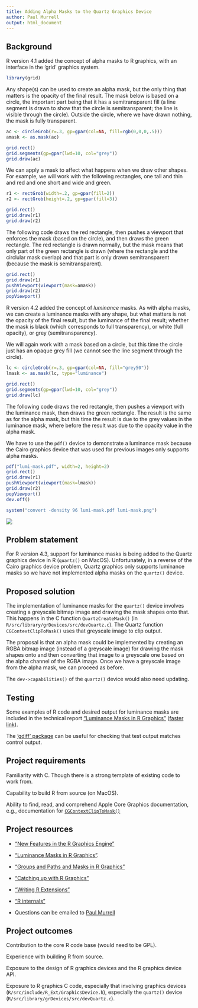 ```yaml
---
title: Adding Alpha Masks to the Quartz Graphics Device
author: Paul Murrell
output: html_document
---
```


## Background

R version 4.1 added the concept of alpha masks to R graphics,
with an interface in the 'grid' graphics system.

```r
library(grid)
```

Any shape(s) can be used to create an alpha mask, but the only thing that
matters is the opacity of the final result.  The mask below is based
on a circle,
the important part being that it has a semitransparent fill 
(a line segment is drawn to show that the circle is semitransparent;
the line is visible through the circle).
Outside the circle, where we have drawn nothing, the mask is fully transparent.

```r
ac <- circleGrob(r=.3, gp=gpar(col=NA, fill=rgb(0,0,0,.5)))
amask <- as.mask(ac)
```

```r
grid.rect()
grid.segments(gp=gpar(lwd=10, col="grey"))
grid.draw(ac)
```

We can apply a mask to affect what happens when we draw other shapes.
For example, we will work with the following rectangles, one tall and thin
and red and one short and wide and green.

```r
r1 <- rectGrob(width=.2, gp=gpar(fill=2))
r2 <- rectGrob(height=.2, gp=gpar(fill=3))
```

```r
grid.rect()
grid.draw(r1)
grid.draw(r2)
```

The following code draws the red rectangle, then pushes a viewport
that enforces the mask (based on the circle), and then draws the 
green rectangle.  The red rectangle is drawn normally, but the mask
means that only part of the green rectangle is drawn (where the 
rectangle and the circlular mask overlap) and that part
is only drawn semitransparent (because the mask is semitransparent).

```r
grid.rect()
grid.draw(r1)
pushViewport(viewport(mask=amask))
grid.draw(r2)
popViewport()
```

R version 4.2 added the concept of *luminance* masks.  As with alpha masks,
we can create a luminance masks with any shape, but what matters is 
not the opacity of the final result, but the luminance of the final result;
whether the mask is black (which corresponds to full transparency),
or white (full opacity), or grey (semitransparency).

We will again work with a mask based on a circle, but this time the 
circle just has an opaque grey fill (we cannot see the line
segment through the circle).

```r
lc <- circleGrob(r=.3, gp=gpar(col=NA, fill="grey50"))
lmask <- as.mask(lc, type="luminance")
```

```r
grid.rect()
grid.segments(gp=gpar(lwd=10, col="grey"))
grid.draw(lc)
```

The following code draws the red rectangle, then pushes a viewport
with the luminance mask, then draws the green rectangle.
The result is the same as for the alpha mask, but this time the result is due
to the grey values in the luminance mask, where before the result
was due to the opacity value in the alpha mask.

We have to use the `pdf()` device to demonstrate a luminance mask
because the Cairo graphics device that was used for previous images
only supports alpha masks.

```r
pdf("lumi-mask.pdf", width=2, height=2)
grid.rect()
grid.draw(r1)
pushViewport(viewport(mask=lmask))
grid.draw(r2)
popViewport()
dev.off()
```

```r
system("convert -density 96 lumi-mask.pdf lumi-mask.png")
```

![](lumi-mask.png)

## Problem statement

For R version 4.3, 
support for luminance masks is being added to the Quartz graphics device in R
(`quartz()` on MacOS).
Unfortunately, in a reverse of the Cairo graphics device problem,
Quartz graphics only supports luminance masks so we have not implemented
alpha masks on the `quartz()` device.

## Proposed solution

The implementation of luminance masks for the `quartz()` device
involves creating a greyscale bitmap image and drawing the mask shapes onto
that.  This happens in the C function `QuartzCreateMask()`
(in `R/src/library/grDevices/src/devQuartz.c`).
The Quartz function `CGContextClipToMask()` uses that greyscale
image to clip output.

The proposal is that an alpha mask could be implemented by
creating an RGBA bitmap image (instead of a greyscale image) for drawing the
mask shapes onto and then converting that image to a greyscale one
based on the alpha channel of the RGBA image.  Once we have a greyscale
image from the alpha mask, we can proceed as before.

The `dev->capabilities()` of the `quartz()` device would also need
updating.

## Testing

Some examples of R code and desired output for luminance masks
are included in the technical report
["Luminance Masks in R Graphics"](https://stattech.wordpress.fos.auckland.ac.nz/2021/12/01/2021-04-luminance-masks-in-r-graphics/)
([faster link](https://protect-au.mimecast.com/s/SkAFCq71EMFpz5z7fZ37by?domain=stat.auckland.ac.nz)).

The ['gdiff' package](https://cran.rstudio.com/web/packages/gdiff/)
can be useful for checking that test output matches control output.

## Project requirements

Familiarity with C.  Though there is a strong template of existing code
to work from.

Capability to build R from source (on MacOS).

Ability to find, read, and comprehend Apple Core Graphics documentation,
e.g., documentation for 
[`CGContextClipToMask()`](https://developer.apple.com/documentation/coregraphics/1456497-cgcontextcliptomask)

## Project resources

* ["New Features in the R Graphics Engine"](https://developer.r-project.org/Blog/public/2020/07/15/new-features-in-the-r-graphics-engine/)
* ["Luminance Masks in R Graphics"](https://stattech.wordpress.fos.auckland.ac.nz/2021/12/01/2021-04-luminance-masks-in-r-graphics/).
* ["Groups and Paths and Masks in R Graphics"](https://developer.r-project.org/Blog/public/2021/12/06/groups-and-paths-and-masks-in-r-graphics/index.html)
* ["Catching up with R Graphics"](https://stattech.wordpress.fos.auckland.ac.nz/2020/07/14/2020-04-catching-up-with-r-graphics/)

* ["Writing R Extensions"](https://cran.r-project.org/doc/manuals/r-devel/R-exts.html)
* ["R internals"](https://cran.r-project.org/doc/manuals/r-devel/R-ints.html)

* Questions can be emailed to [Paul Murrell](mailto:paul@stat.auckland.ac.nz)

## Project outcomes

Contribution to the core R code base (would need to be GPL).

Experience with building R from source.

Exposure to the design of R graphics devices and the R graphics device
API.

Exposure to R graphics C code, especially that involving graphics devices
(`R/src/include/R_Ext/GraphicsDevice.h`),
especially the `quartz()` device (`R/src/library/grDevices/src/devQuartz.c`).


